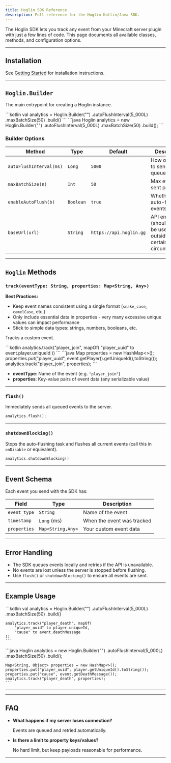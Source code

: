 ```yaml
---
title: Hoglin SDK Reference
description: Full reference for the Hoglin Kotlin/Java SDK.
---
```



The Hoglin SDK lets you track any event from your Minecraft server plugin with just a few lines of code.
This page documents all available classes, methods, and configuration options.

---

## Installation

See [Getting Started](./getting-started) for installation instructions.

---

## `Hoglin.Builder`

The main entrypoint for creating a Hoglin instance.

<Tabs>
  <TabItem label="Kotlin">
    ```kotlin
    val analytics = Hoglin.Builder("<your server key>")
        .autoFlushInterval(5_000L)
        .maxBatchSize(50)
        .build()
    ```
</TabItem>
  <TabItem label="Java">
      ```java
      Hoglin analytics = new Hoglin.Builder("<your server key>")
          .autoFlushInterval(5_000L)
          .maxBatchSize(50)
          .build();
      ```
  </TabItem>
</Tabs>


### **Builder Options**

| Method                  | Type      | Default                | Description                                      |
|-------------------------|-----------|------------------------|--------------------------------------------------|
| `autoFlushInterval(ms)` | `Long`    | `5000`                 | How often (ms) to send queued events             |
| `maxBatchSize(n)`       | `Int`     | `50`                   | Max events sent per batch                        |
| `enableAutoFlush(b)`    | `Boolean` | `true`                 | Whether to auto-flush events                     |
| `baseUrl(url)`          | `String`  | `https://api.hoglin.gg`| API endpoint (should never be used, outside of certain circumstances) |

---

## `Hoglin` Methods

### `track(eventType: String, properties: Map<String, Any>)`

<Aside type="tip">

**Best Practices:**
- Keep event names consistent using a single format (`snake_case`, `camelCase`, etc.)
- Only include essential data in properties - very many excessive unique values can impact performance
- Stick to simple data types: strings, numbers, booleans, etc.

</Aside>

Tracks a custom event.

<Tabs>
  <TabItem label="Kotlin">
    ```kotlin
    analytics.track("player_join", mapOf(
        "player_uuid" to event.player.uniqueId
    ))
    ```
  </TabItem>
  <TabItem label="Java">
    ```java
    Map<String, String> properties = new HashMap<>();
    properties.put("player_uuid", event.getPlayer().getUniqueId(),toString());
    analytics.track("player_join", properties);
    ```
  </TabItem>
</Tabs>

- **eventType**: Name of the event (e.g. `"player_join"`)
- **properties**: Key-value pairs of event data (any serializable value)

---

### `flush()`

Immediately sends all queued events to the server.

 ```kotlin
 analytics.flush();
 ```
---

### `shutdownBlocking()`

Stops the auto-flushing task and flushes all current events (call this in `onDisable` or equivalent).

```kotlin
analytics.shutdownBlocking()
```

---

## Event Schema

Each event you send with the SDK has:

| Field         | Type              | Description                        |
|---------------|-------------------|------------------------------------|
| `event_type`  | `String`          | Name of the event                  |
| `timestamp`   | `Long` (ms)       | When the event was tracked         |
| `properties`  | `Map<String,Any>` | Your custom event data             |

---

## Error Handling

- The SDK queues events locally and retries if the API is unavailable.
- No events are lost unless the server is stopped before flushing.
- Use `flush()` or `shutdownBlocking()` to ensure all events are sent.

---

## Example Usage

<Tabs>
  <TabItem label="Kotlin">
    ```kotlin
    val analytics = Hoglin.Builder("<your server key>")
        .autoFlushInterval(5_000L)
        .maxBatchSize(50)
        .build()

    analytics.track("player_death", mapOf(
        "player_uuid" to player.uniqueId,
        "cause" to event.deathMessage
    ))
    ```
  </TabItem>
  <TabItem label="Java">
    ```java
    Hoglin analytics = new Hoglin.Builder("<your server key>")
        .autoFlushInterval(5_000L)
        .maxBatchSize(50)
        .build();

    Map<String, Object> properties = new HashMap<>();
    properties.put("player_uuid", player.getUniqueId().toString());
    properties.put("cause", event.getDeathMessage());
    analytics.track("player_death", properties);
    ```
  </TabItem>
</Tabs>

---

---
## FAQ

- **What happens if my server loses connection?**

  Events are queued and retried automatically.

- **Is there a limit to property keys/values?**

  No hard limit, but keep payloads reasonable for performance.

---
